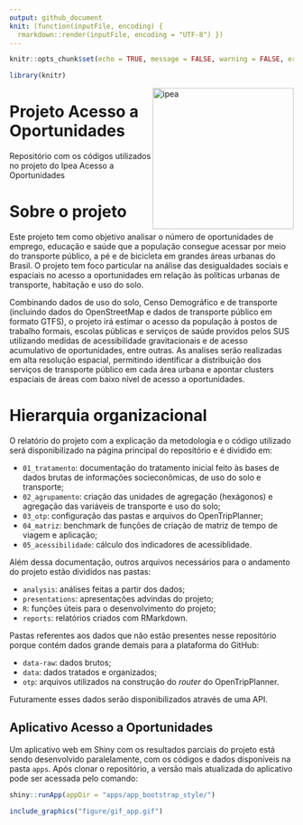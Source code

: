 ```yaml
---
output: github_document
knit: (function(inputFile, encoding) {
  rmarkdown::render(inputFile, encoding = "UTF-8") })
---
```


```r
knitr::opts_chunk$set(echo = TRUE, message = FALSE, warning = FALSE, error = FALSE, eval = FALSE)

library(knitr)

```

<img align="right" src="figure/ipea.jpg" alt="ipea" width="250"> 

# Projeto Acesso a Oportunidades

Repositório com os códigos utilizados no projeto do Ipea Acesso a Oportunidades

# Sobre o projeto

Este projeto tem como objetivo analisar o número de oportunidades de emprego, educação e saúde que a população consegue acessar por meio do transporte público, a pé e de bicicleta em grandes áreas urbanas do Brasil. O projeto tem foco particular na análise das desigualdades sociais e espaciais no acesso a oportunidades em relação às políticas urbanas de transporte, habitação e uso do solo.

Combinando dados de uso do solo, Censo Demográfico e de transporte (incluindo dados do OpenStreetMap e dados de transporte público em formato GTFS), o projeto irá estimar o acesso da população à postos de trabalho formais, escolas públicas e serviços de saúde providos pelos SUS utilizando medidas de acessibilidade gravitacionais e de acesso acumulativo de oportunidades, entre outras. As analises serão realizadas em alta resolução espacial, permitindo identificar a distribuição dos serviços de transporte público em cada área urbana e apontar clusters espaciais de áreas com baixo nível de acesso a oportunidades. 

# Hierarquia organizacional

O relatório do projeto com a explicação da metodologia e o código utilizado será disponibilizado na página principal do repositório e é dividido em:

- ``01_tratamento``: documentação do tratamento inicial feito às bases de dados brutas de informações socieconômicas, de uso do solo e transporte;
- ``02_agrupamento``: criação das unidades de agregação (hexágonos) e agregação das variáveis de transporte e uso do solo;
- ``03_otp``: configuração das pastas e arquivos do OpenTripPlanner;
- ``04_matriz``: benchmark de funções de criação de matriz de tempo de viagem e aplicação;
- ``05_acessibilidade``: cálculo dos indicadores de acessiblidade.

Além dessa documentação, outros arquivos necessários para o andamento do projeto estão divididos nas pastas:

- ``analysis``: análises feitas a partir dos dados;
- ``presentations``: apresentações advindas do projeto;
- ``R``: funções úteis para o desenvolvimento do projeto;
- ``reports``: relatórios criados com RMarkdown.

Pastas referentes aos dados que não estão presentes nesse repositório porque contém dados grande demais para a plataforma do GitHub:

- ``data-raw``: dados brutos;
- ``data``: dados tratados e organizados;
- ``otp``: arquivos utilizados na construção do _router_ do OpenTripPlanner.

Futuramente esses dados serão disponibilizados através de uma API.

## Aplicativo Acesso a Oportunidades

Um aplicativo web em Shiny com os resultados parciais do projeto está sendo desenvolvido paralelamente, com os códigos e dados disponíveis na pasta ``apps``. Após clonar o repositório, a versão mais atualizada do aplicativo pode ser acessada pelo comando:

```r
shiny::runApp(appDir = "apps/app_bootstrap_style/")
```

```r

include_graphics("figure/gif_app.gif")

```

